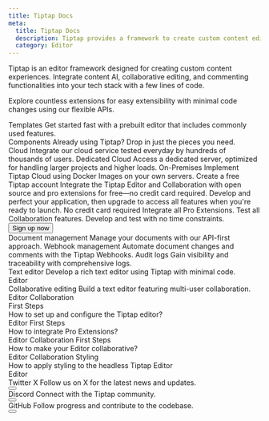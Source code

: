 ```yaml
---
title: Tiptap Docs
meta:
  title: Tiptap Docs
  description: Tiptap provides a framework to create custom content editors. Explore countless extensible features and handy cloud services.
  category: Editor
---
```



Tiptap is an editor framework designed for creating custom content experiences. Integrate content AI, collaborative editing, and commenting functionalities into your tech stack with a few lines of code.

Explore countless extensions for easy extensibility with minimal code changes using our flexible APIs.

<div className="grid gap-20">
    <Section title="Getting started with a template"
             description="Integrate the Tiptap Editor into your application with our editor templates or pick and choose your own UI components. Once integrated you can extend it with more headless Tiptap extensions and custimze it to your liking.">
    <CardGrid.Wrapper>
            <CardGrid.Item asChild>
                <Link href="/ui-components/templates/simple-editor">
                    <CardGrid.ItemImage asNextImage src={cardCoverSimpleEditorTemplate.src} width={cardCoverSimpleEditorTemplate.width} height={cardCoverSimpleEditorTemplate.height} alt="Image" />
                    <div>
                        <CardGrid.ItemTitle>Templates</CardGrid.ItemTitle>
                        <CardGrid.ItemParagraph>Get started fast with a prebuilt editor that includes commonly used features.</CardGrid.ItemParagraph>
                    </div>
                    <CardGrid.ItemFooter>
                    </CardGrid.ItemFooter>
                </Link>
            </CardGrid.Item>
            <CardGrid.Item asChild>
                <Link href="/ui-components/components/overview">
                    <CardGrid.ItemImage asNextImage src={cardCoverUIComponents.src} width={cardCoverUIComponents.width} height={cardCoverUIComponents.height} alt="Image" />
                    <div>
                        <CardGrid.ItemTitle>Components</CardGrid.ItemTitle>
                        <CardGrid.ItemParagraph>Already using Tiptap? Drop in just the pieces you need.</CardGrid.ItemParagraph>
                    </div>
                    <CardGrid.ItemFooter>
                    </CardGrid.ItemFooter>
                </Link>
            </CardGrid.Item>
        </CardGrid.Wrapper>
    </Section>
  <Section
    title="Browse by feature"
    description="Review our docs and examples to learn how to incorporate more advanced Tiptap features into your tech stack."
  >
    <div className="grid sm:grid-cols-2 gap-5">
      <ProductCard
        title="Editor"
        description="Headless and framework-agnostic rich text editor based on ProseMirror."
        tags={["Open source"]}
        documentationUrl="/editor/getting-started/overview"
        secondaryUrl="/examples/basics/default-text-editor"
        icon={editorIcon.src}
      />
      <ProductCard
        title="Collaboration"
        description="Real-time document editing with offline-first support."
        tags={["Cloud", "On premises"]}
        documentationUrl="/collaboration/getting-started/overview"
        secondaryUrl="/collaboration/getting-started/install"
        icon={collabIcon.src}
      />
      <ProductCard
        title="Content AI"
        description="In-line content manipulation with your custom LLM or OpenAI."
        tags={["Cloud", "On premises"]}
        documentationUrl="/content-ai/getting-started/overview"
        secondaryUrl="/content-ai/capabilities/generation/overview#example"
        icon={contentAIIcon.src}
      />
      <ProductCard
        title="Comments"
        description="Integrate document and in-line comment functionality into your stack."
        tags={["Cloud", "On premises"]}
        documentationUrl="/comments/getting-started/overview"
        secondaryUrl="/comments/getting-started/overview#comments-example"
        icon={commentsIcon.src}
      />
      <ProductCard
        title="Documents"
        description="Manage and manipulate documents in your frontend or server-side."
        tags={["Cloud", "On premises"]}
        documentationUrl="/collaboration/documents"
        icon={documentsIcon.src}
      />
      <ProductCard
        title="Conversion"
        description="Import and export DOCX and other file types in your Editor or REST API"
        tags={["Cloud", "On premises"]}
        documentationUrl="/conversion/getting-started/overview"
        icon={conversionIcon.src}
      />
    </div>
  </Section>
  <Section
    title="Integrate or deploy Tiptap Cloud"
    description="Integrate Tiptap Cloud services into your environment or deploy our on-premises variant within your own infrastructure. Choose the solution that best fits your performance, management, and scalability requirements."
  >
    <Grid.Wrapper className="sm:grid-cols-2 lg:grid-cols-3">
      <Grid.Item>
        <Grid.ItemHeader>
          <CloudIcon className="w-6 h-6" />
        </Grid.ItemHeader>
        <Grid.ItemContent>
          <Grid.ItemTitle>Cloud</Grid.ItemTitle>
          <Grid.ItemParagraph>Integrate our cloud service tested everyday by hundreds of thousands of users.</Grid.ItemParagraph>
        </Grid.ItemContent>
      </Grid.Item>
      <Grid.Item>
        <Grid.ItemHeader>
          <DedicatedCloudIcon className="w-6 h-6" />
        </Grid.ItemHeader>
        <Grid.ItemContent>
          <Grid.ItemTitle>Dedicated Cloud</Grid.ItemTitle>
          <Grid.ItemParagraph>Access a dedicated server, optimized for handling larger projects and higher loads.</Grid.ItemParagraph>
        </Grid.ItemContent>
      </Grid.Item>
    <Grid.Item>
        <Grid.ItemHeader>
            <OnPremisesIcon className="w-6 h-6" />
        </Grid.ItemHeader>
        <Grid.ItemContent>
            <Grid.ItemTitle>On-Premises</Grid.ItemTitle>
            <Grid.ItemParagraph>Implement Tiptap Cloud using Docker Images on your own servers.</Grid.ItemParagraph>
        </Grid.ItemContent>
    </Grid.Item>
    </Grid.Wrapper>
    <CtaBox.Wrapper variant="light" className="mt-12">
      <CtaBox.Title>Create a free Tiptap account</CtaBox.Title>
      <CtaBox.Description>
        Integrate the Tiptap Editor and Collaboration with open source and pro extensions for free—no credit card required. Develop and perfect your application, then upgrade to access all features when you're ready to launch.
      </CtaBox.Description>
      <CtaBox.List>
        <CtaBox.ListItem title="Free sign up: ">No credit card required</CtaBox.ListItem>
        <CtaBox.ListItem title="Pro Extensions: ">Integrate all Pro Extensions.</CtaBox.ListItem>
        <CtaBox.ListItem title="Collaboration: ">Test all Collaboration features.</CtaBox.ListItem>
        <CtaBox.ListItem title="Unlimited dev time: ">Develop and test with no time constraints.</CtaBox.ListItem>
      </CtaBox.List>
      <CtaBox.Actions className="-mx-3">
        <Button variant="tertiary" asChild>
          <Link href="https://cloud.tiptap.dev/register">
            Sign up now
            <ArrowRightIcon className="w-4 h-4" />
          </Link>
        </Button>
      </CtaBox.Actions>
    </CtaBox.Wrapper>
  </Section>
  <Section
    title="Manage your documents"
    description="The Tiptap Platform offers a suite of tools to maintain and manipulate documents on both the frontend and backend."
  >
    <Grid.Wrapper className="sm:grid-cols-2 lg:grid-cols-3">
      <Grid.Item>
        <Grid.ItemHeader>
          <DocumentManagementIcon className="size-6" />
        </Grid.ItemHeader>
        <Grid.ItemContent>
          <Grid.ItemTitle>Document management</Grid.ItemTitle>
          <Grid.ItemParagraph>Manage your documents with our API-first approach.</Grid.ItemParagraph>
        </Grid.ItemContent>
      </Grid.Item>
      <Grid.Item>
        <Grid.ItemHeader>
          <WebhookIcon className="size-6" />
        </Grid.ItemHeader>
        <Grid.ItemContent>
          <Grid.ItemTitle>Webhook management</Grid.ItemTitle>
          <Grid.ItemParagraph>Automate document changes and comments with the Tiptap Webhooks.</Grid.ItemParagraph>
        </Grid.ItemContent>
      </Grid.Item>
      <Grid.Item>
        <Grid.ItemHeader>
          <AuditLogsIcon className="size-6" />
        </Grid.ItemHeader>
        <Grid.ItemContent>
          <Grid.ItemTitle>Audit logs</Grid.ItemTitle>
          <Grid.ItemParagraph>Gain visibility and traceability with comprehensive logs.</Grid.ItemParagraph>
        </Grid.ItemContent>
      </Grid.Item>
    </Grid.Wrapper>
  </Section>
  <Section title="Examples" moreLink={{ label: 'Browse examples', url: '/docs/examples' }}>
    <CardGrid.Wrapper>
      <CardGrid.Item asChild>
        <Link href="/examples/basics/default-text-editor">
          <CardGrid.ItemImage asNextImage src={cardCoverDefaultEditor.src} width={cardCoverDefaultEditor.width} height={cardCoverDefaultEditor.height} alt="Image" />
          <div>
            <CardGrid.ItemTitle>Text editor</CardGrid.ItemTitle>
            <CardGrid.ItemParagraph>Develop a rich text editor using Tiptap with minimal code.</CardGrid.ItemParagraph>
          </div>
          <CardGrid.ItemFooter>
            <Tag>Editor</Tag>
          </CardGrid.ItemFooter>
        </Link>
      </CardGrid.Item>
      <CardGrid.Item asChild>
        <Link href="/examples/advanced/collaborative-editing">
          <CardGrid.ItemImage asNextImage src={cardCoverCollaborativeEditing.src} width={cardCoverCollaborativeEditing.width} height={cardCoverCollaborativeEditing.height} alt="Image" />
          <div>
            <CardGrid.ItemTitle>Collaborative editing</CardGrid.ItemTitle>
            <CardGrid.ItemParagraph>Build a text editor featuring multi-user collaboration.</CardGrid.ItemParagraph>
          </div>
          <CardGrid.ItemFooter>
            <Tag>Editor</Tag>
            <Tag>Collaboration</Tag>
          </CardGrid.ItemFooter>
        </Link>
      </CardGrid.Item>
    </CardGrid.Wrapper>
  </Section>
  <Section title="Guides" moreLink={{ label: 'Browse guides', url: '/docs/guides' }}>
    <CardGrid.Wrapper>
      <CardGrid.Item asChild>
          <Link href="/editor/getting-started/configure">
          <CardGrid.Subtitle size="sm">First Steps</CardGrid.Subtitle>
          <div>
            <CardGrid.ItemTitle>How to set up and configure the Tiptap editor?</CardGrid.ItemTitle>
          </div>
          <CardGrid.ItemFooter>
            <Tag>Editor</Tag>
          </CardGrid.ItemFooter>
        </Link>
      </CardGrid.Item>
      <CardGrid.Item asChild>
          <Link href="/guides/pro-extensions">
          <CardGrid.Subtitle size="sm">First Steps</CardGrid.Subtitle>
          <div>
            <CardGrid.ItemTitle>How to integrate Pro Extensions?</CardGrid.ItemTitle>
          </div>
          <CardGrid.ItemFooter>
            <Tag>Editor</Tag>
            <Tag>Collaboration</Tag>
          </CardGrid.ItemFooter>
        </Link>
      </CardGrid.Item>
      <CardGrid.Item asChild>
          <Link href="/collaboration/getting-started/install">
          <CardGrid.Subtitle size="sm">First Steps</CardGrid.Subtitle>
          <div>
              <CardGrid.ItemTitle>How to make your Editor collaborative?</CardGrid.ItemTitle>
          </div>
          <CardGrid.ItemFooter>
            <Tag>Editor</Tag>
            <Tag>Collaboration</Tag>
          </CardGrid.ItemFooter>
        </Link>
      </CardGrid.Item>
      <CardGrid.Item asChild>
          <Link href="/editor/getting-started/style-editor">
            <CardGrid.Subtitle size="sm">Styling</CardGrid.Subtitle>
          <div>
              <CardGrid.ItemTitle>How to apply styling to the headless Tiptap Editor</CardGrid.ItemTitle>
          </div>
          <CardGrid.ItemFooter>
            <Tag>Editor</Tag>
          </CardGrid.ItemFooter>
        </Link>
      </CardGrid.Item>
    </CardGrid.Wrapper>
  </Section>
  <Section title="Community">
    <Grid.Wrapper className="sm:grid-cols-2 lg:grid-cols-3">
      <Grid.Item asChild>
        <Link href="https://x.com/tiptap_editor" target="_blank" rel="nofollow noreferrer">
          <Grid.ItemHeader>
            <XIcon className="w-6 h-6" />
          </Grid.ItemHeader>
          <Grid.ItemContent>
            <Grid.ItemTitle><span className="line-through">Twitter</span> X</Grid.ItemTitle>
            <Grid.ItemParagraph>Follow us on X for the latest news and updates.</Grid.ItemParagraph>
          </Grid.ItemContent>
          <div className="mt-4">
            <Button className="inline-block" size="small" variant="secondary">
              <ArrowRightIcon className="w-4 h-4" />
            </Button>
          </div>
        </Link>
      </Grid.Item>
      <Grid.Item asChild>
        <Link href="https://tiptap.dev/discord" target="_blank" rel="nofollow noreferrer">
          <Grid.ItemHeader>
            <DiscordIcon className="size-6" />
          </Grid.ItemHeader>
          <Grid.ItemContent>
            <Grid.ItemTitle>Discord</Grid.ItemTitle>
            <Grid.ItemParagraph>Connect with the Tiptap community.</Grid.ItemParagraph>
          </Grid.ItemContent>
          <div className="mt-4">
            <Button className="inline-block" size="small" variant="secondary">
              <ArrowRightIcon className="w-4 h-4" />
            </Button>
          </div>
        </Link>
      </Grid.Item>
      <Grid.Item asChild>
        <Link href="https://github.com/ueberdosis/tiptap" target="_blank" rel="nofollow noreferrer">
          <Grid.ItemHeader>
            <GithubIcon className="w-6 h-6" />
          </Grid.ItemHeader>
          <Grid.ItemContent>
            <Grid.ItemTitle>GitHub</Grid.ItemTitle>
            <Grid.ItemParagraph>Follow progress and contribute to the codebase.</Grid.ItemParagraph>
          </Grid.ItemContent>
          <div className="mt-4">
            <Button className="inline-block" size="small" variant="secondary">
              <ArrowRightIcon className="w-4 h-4" />
            </Button>
          </div>
        </Link>
      </Grid.Item>
    </Grid.Wrapper>
  </Section>
</div>
